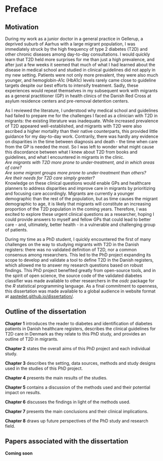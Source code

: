 # Preface {.unnumbered}

## Motivation

During my work as a junior doctor in a general practice in Gellerup, a deprived suburb of Aarhus with a large migrant population, I was immediately struck by the high frequency of type 2 diabetes (T2D) and other chronic diseases among day-to-day consultations. I would quickly learn that T2D held more surprises for me than just a high prevalence, and after just a few weeks it seemed that much of what I had learned about the disease in medical school and studied in clinical guidelines did not apply in my new setting. Patients were not only more prevalent, they were also much younger, and hemoglobin-A1c (HbA1c) levels rarely came close to guideline targets despite our best efforts to intensify treatment. Sadly, these experiences would repeat themselves in my subsequent work with migrants as a general practitioner (GP) in health clinics of the Danish Red Cross at asylum residence centers and pre-removal detention centers.

As I reviewed the literature, I understood why medical school and guidelines had failed to prepare me for the challenges I faced as a clinician with T2D in migrants: the existing literature was inadequate. While increased prevalence of T2D appeared well-established, and migrants with T2D were also ascribed a higher mortality than their native counterparts, this provided little guidance for my day-to-day work. Contrarily, there was hardly any evidence on disparities in the time between diagnosis and death - the time when care from the GP is needed the most. So I was left to wonder what might cause this discordance between what I knew about T2D from books and guidelines, and what I encountered in migrants in the clinic.\
*Are migrants with T2D more prone to under-treatment, and in which areas of care?\
Are some migrant groups more prone to under-treatment than others?\
Are their needs for T2D care simply greater?*\
Knowledge on these clinical questions would enable GPs and healthcare planners to address disparities and improve care in migrants by prioritizing and focusing care accordingly. Migrants are currently a younger demographic than the rest of the population, but as time causes the migrant demographic to age, it is likely that migrants will constitute an increasing proportion of the T2D population in the coming years. Therefore, I was excited to explore these urgent clinical questions as a researcher, hoping I could provide answers to myself and fellow GPs that could lead to better care - and, ultimately, better health - in a vulnerable and challenging group of patients.

During my time as a PhD student, I quickly encountered the first of many challenges on the way to studying migrants with T2D in the Danish registers: there was no validated definition of T2D, nor a common consensus among researchers. This led to the PhD project expanding its scope to develop and validate a tool to define T2D in the Danish registers, which allowed me to answer my research questions based on robust findings. This PhD project benefited greatly from open-source tools, and in the spirit of open science, the source code of the validated diabetes classifier was made available to other researchers in the *osdc* package for the *R* statistical programming language. As a final commitment to openness, this dissertation was made available to a global audience in website format at [aastedet.github.io/dissertation/](https://aastedet.github.io/dissertation/).

## Outline of the dissertation

**Chapter 1** introduces the reader to diabetes and identification of diabetes patients in Danish healthcare registers, describes the clinical guidelines for T2D care in Denmark as they relate to this PhD study, and provides an outline of T2D in migrants.

**Chapter 2** states the overall aims of this PhD project and each individual study.

**Chapter 3** describes the setting, data sources, methods and study designs used in the studies of this PhD project.

**Chapter 4** presents the main results of the studies.

**Chapter 5** contains a discussion of the methods used and their potential impact on results.

**Chapter 6** discusses the findings in light of the methods used.

**Chapter 7** presents the main conclusions and their clinical implications.

**Chapter 8** draws up future perspectives of the PhD study and research field.

\newpage

## Papers associated with the dissertation

**Coming soon**

```{=tex}
\newpage

{\let\clearpage\relax \tableofcontents} 
```
